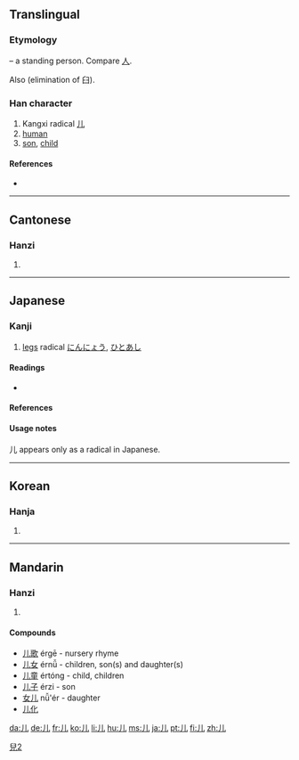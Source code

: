 {{also|兒|几}}
==Translingual==
{{stroke order|type=animate}}
{{ja-forms|儿[[児]]|儿儿|儿[[兒]]}}
===Etymology===
{{liushu|p}} – a standing person. Compare [[人]].

Also {{Han simp|兒|f=臼|t=&nbsp;}} (elimination of 臼).

{{Han etyl}}

===Han character===
{{Han char|rn=10|rad=儿|as=00|sn=2|four=2201<sub>0</sub>|canj=中山 (LU)}}

# Kangxi radical [[Index:Chinese radical/儿|儿]]
# [[human]]
# [[son]], [[child]] {{qualifier|as simplification of 兒}}

====References====
* {{Han ref|kx=0123.010|dkj=01336|dj=0257.210|hdz=10264.040|uh=513F|ud=20799|bh=A449|bd=42057}}

----

==Cantonese==

===Hanzi===
{{yue-hanzi|jyut=|y=yan4|tra=兒}}

# {{defn|Cantonese|sort=儿00}}

----

==Japanese==
{{ja-forms|[[児]]|[[儿]]|[[兒]]}}

===Kanji===
{{ja-kanji|grade=r|rs=儿00}}

# [[legs]] radical [[にんにょう]], [[ひとあし]]

====Readings====
* {{ja-readings|on=[[じん]] (jin), [[にん]] (nin)|kun=[[がい]] (gai), [[にんにょう]] (ninnyou)}}

====References====
{{ja-kref
|jis= 5139
|ku= 4925
|shift= 9958
|euc= D1B9
|freq= ''radical''
|nelson= ''not listed''
|newnelson= 340
|halpern= 4
|kld= ''not listed''
|heisig= ''not listed''
|tuttle= 0a2.2
}}

====Usage notes====
儿 appears only as a radical in Japanese.

[[Category:CJKV characters simplified differently in Japan and China|兒2]]

----

==Korean==

===Hanja===
{{ko-hanja|hangeul=[[인]], [[궤]]|rv=in, gwe|mr=in, kwe}}

# {{defn|Korean|sort=儿00}}

----

==Mandarin==

===Hanzi===
{{cmn-hanzi|tra=兒|pin=[[ér]] ([[er2]]), [[rén]] ([[ren2]])|wg=erh<sup>2</sup>, jen<sup>2</sup>}}

# {{defn|Mandarin|sort=儿00}}

====Compounds====
* [[儿歌]] érgē - nursery rhyme
* [[儿女]] érnǚ - children, son(s) and daughter(s)
* [[儿童]] értóng - child, children
* [[儿子]] érzi - son
* [[女儿]] nǚ'ér - daughter
* [[儿化]]

[[da:儿]]
[[de:儿]]
[[fr:儿]]
[[ko:儿]]
[[li:儿]]
[[hu:儿]]
[[ms:儿]]
[[ja:儿]]
[[pt:儿]]
[[fi:儿]]
[[zh:儿]]